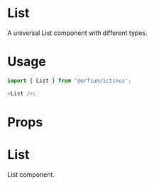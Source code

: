 

<Meta title="Design System/List" component={List} />

# List

A universal List component with different types.

# Usage

```js
import { List } from '@orfium/ictinus';

<List />;
```

# Props

<Props of={List} />

# List

List component.

<Preview>
  <Story name="List">
    <ListShowcase
      itemsCount={number('itemsCount', 650)}
      rowSize={select('rowSize', ['small', 'normal'], 'normal')}
      width={number('width', 650)}
      height={number('height', 650)}
      isVirtualized={boolean('isVirtualized', false)}
    />
  </Story>
</Preview>

